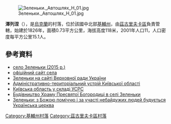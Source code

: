 {{coord|50|21|26|N|32|1|21|E|scale:30000|display=title}}
[[Image:Зеленьки._Автошлях_Н_01.jpg|right]]

'''澤列涅'''（{{lang-uk|Зелене}}），是[[烏克蘭|烏克蘭]]的村落，位於該國中北部[[基輔州|基輔州]]，由[[茲古里夫卡區|茲古里夫卡區]]負責管轄，始建於1826年，面積0.73平方公里，海拔高度118米，2001年人口11，人口密度每平方公里15.1人。

==參考資料==
* [https://www.youtube.com/watch?v=qbgVyXDreX0&list=PLDHyfEHZ4vnSM3GwBm4Jz1Qz8AzIB6LmY&index=17 село Зеленьки (2015 р.)]
* [http://zelenki.at.ua/ офіційний сайт села] {{Wayback|url=http://zelenki.at.ua/ |date=20200407063315 }}
* [http://gska2.rada.gov.ua/pls/z7502/A005?rf7571=16115 Зеленьки на сайті Верховної ради України]{{dead link|date=2018年3月 |bot=InternetArchiveBot |fix-attempted=yes }}
* [http://gska2.rada.gov.ua/zakon/new/ADM/zmistko.html Адміністративно-територіальний устрій Київської області] {{Wayback|url=http://gska2.rada.gov.ua/zakon/new/ADM/zmistko.html |date=20200707044126 }}
* [http://ukraine.polnaya.info/kyjivska-oblast/myronivskyj-rajon Київська область у складі УСРС] {{Wayback|url=http://ukraine.polnaya.info/kyjivska-oblast/myronivskyj-rajon |date=20130218203432 }}
* [https://web.archive.org/web/20161227202646/http://www.mironovka.in.ua/2016-04-08-11-02-29/2506-budivnytstvo-khramu-presviatoi-bohorodytsi-v-seli-zelenky Будівництво Храму Пресвятої Богородиці в селі Зеленьки]
* [https://web.archive.org/web/20170109190352/http://www.mironovka.in.ua/2016-04-08-11-02-29/2513-zelenky-z-bozhoiu-pomichchiu-i-za-uchasti-nebaiduzhykh-liudei-buduietsia-ukrainska-tserkva Зеленьки: з Божою поміччю і за участі небайдужих людей будується Українська церква]

{{Kiev-geo-stub}}

{{DEFAULTSORT:Зелене}}
[[Category:基輔州村落|Category:基輔州村落]]
[[Category:茲古里夫卡區村落|Category:茲古里夫卡區村落]]